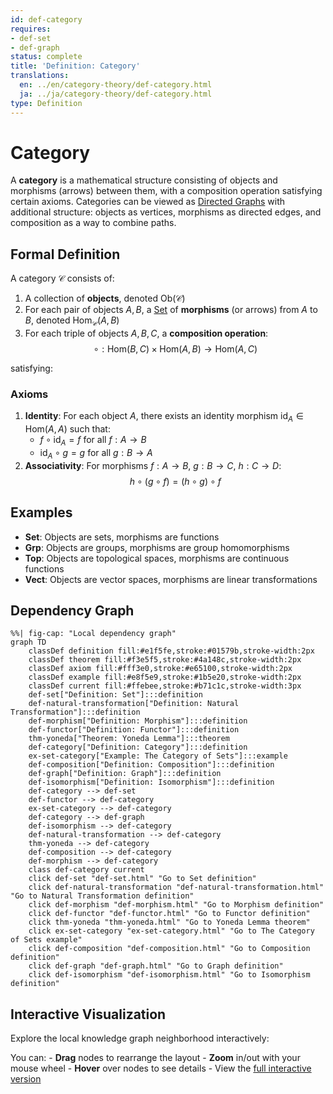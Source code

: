```yaml
---
id: def-category
requires:
- def-set
- def-graph
status: complete
title: 'Definition: Category'
translations:
  en: ../en/category-theory/def-category.html
  ja: ../ja/category-theory/def-category.html
type: Definition
---
```


# Category {#def-category}

A **category** is a mathematical structure consisting of objects and morphisms (arrows) between them, with a composition operation satisfying certain axioms. Categories can be viewed as [Directed Graphs](../combinatorics/def-graph.qmd) with additional structure: objects as vertices, morphisms as directed edges, and composition as a way to combine paths.

## Formal Definition

A category $\mathcal{C}$ consists of:

1. A collection of **objects**, denoted $\text{Ob}(\mathcal{C})$
2. For each pair of objects $A, B$, a [Set](../logic-set-theory/def-set.qmd) of **morphisms** (or arrows) from $A$ to $B$, denoted $\text{Hom}_{\mathcal{C}}(A, B)$
3. For each triple of objects $A, B, C$, a **composition operation**:
   $$\circ: \text{Hom}(B, C) \times \text{Hom}(A, B) \to \text{Hom}(A, C)$$

satisfying:

### Axioms

1. **Identity**: For each object $A$, there exists an identity morphism $\text{id}_A \in \text{Hom}(A, A)$ such that:
   - $f \circ \text{id}_A = f$ for all $f: A \to B$
   - $\text{id}_A \circ g = g$ for all $g: B \to A$

2. **Associativity**: For morphisms $f: A \to B$, $g: B \to C$, $h: C \to D$:
   $$h \circ (g \circ f) = (h \circ g) \circ f$$

## Examples

- **Set**: Objects are sets, morphisms are functions
- **Grp**: Objects are groups, morphisms are group homomorphisms
- **Top**: Objects are topological spaces, morphisms are continuous functions
- **Vect**: Objects are vector spaces, morphisms are linear transformations

## Dependency Graph

```mermaid
%%| fig-cap: "Local dependency graph"
graph TD
    classDef definition fill:#e1f5fe,stroke:#01579b,stroke-width:2px
    classDef theorem fill:#f3e5f5,stroke:#4a148c,stroke-width:2px
    classDef axiom fill:#fff3e0,stroke:#e65100,stroke-width:2px
    classDef example fill:#e8f5e9,stroke:#1b5e20,stroke-width:2px
    classDef current fill:#ffebee,stroke:#b71c1c,stroke-width:3px
    def-set["Definition: Set"]:::definition
    def-natural-transformation["Definition: Natural Transformation"]:::definition
    def-morphism["Definition: Morphism"]:::definition
    def-functor["Definition: Functor"]:::definition
    thm-yoneda["Theorem: Yoneda Lemma"]:::theorem
    def-category["Definition: Category"]:::definition
    ex-set-category["Example: The Category of Sets"]:::example
    def-composition["Definition: Composition"]:::definition
    def-graph["Definition: Graph"]:::definition
    def-isomorphism["Definition: Isomorphism"]:::definition
    def-category --> def-set
    def-functor --> def-category
    ex-set-category --> def-category
    def-category --> def-graph
    def-isomorphism --> def-category
    def-natural-transformation --> def-category
    thm-yoneda --> def-category
    def-composition --> def-category
    def-morphism --> def-category
    class def-category current
    click def-set "def-set.html" "Go to Set definition"
    click def-natural-transformation "def-natural-transformation.html" "Go to Natural Transformation definition"
    click def-morphism "def-morphism.html" "Go to Morphism definition"
    click def-functor "def-functor.html" "Go to Functor definition"
    click thm-yoneda "thm-yoneda.html" "Go to Yoneda Lemma theorem"
    click ex-set-category "ex-set-category.html" "Go to The Category of Sets example"
    click def-composition "def-composition.html" "Go to Composition definition"
    click def-graph "def-graph.html" "Go to Graph definition"
    click def-isomorphism "def-isomorphism.html" "Go to Isomorphism definition"
```

## Interactive Visualization

Explore the local knowledge graph neighborhood interactively:

::: {.graph-viz data-id="def-category" data-width="700" data-height="500"}
:::

You can:
- **Drag** nodes to rearrange the layout
- **Zoom** in/out with your mouse wheel
- **Hover** over nodes to see details
- View the [full interactive version](../../output/interactive/def-category.html){target="_blank"}
